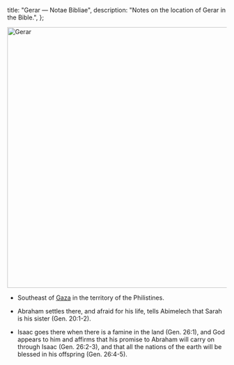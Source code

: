   title: "Gerar — Notae Bibliae",
  description: "Notes on the location of Gerar in the Bible.",
};

<Initial text="Gerar" />

<Image
  className="sepia rounded"
  src="/places/gerar.jpg"
  alt="Gerar"
  width="600"
  height="600"
/>

- Southeast of [Gaza](/places/old-testament/genesis/gaza) in the territory of the Philistines.

- Abraham settles there, and afraid for his life, tells Abimelech that Sarah is his sister (Gen. 20:1-2).

- Isaac goes there when there is a famine in the land (Gen. 26:1), and God appears to him and affirms that his promise to Abraham will carry on through Isaac (Gen. 26:2-3), and that all the nations of the earth will be blessed in his offspring (Gen. 26:4-5).
